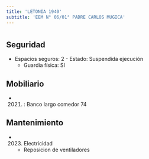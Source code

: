 ```yaml
---
title: 'LETONIA 1940'
subtitle: 'EEM N° 06/01° PADRE CARLOS MUGICA'
---
```


#


## Seguridad

*  Espacios seguros: 2 - Estado: Suspendida ejecución 
    + Guardia física: SI





## Mobiliario

*  (2021) : Banco largo comedor 74 





## Mantenimiento

*  (2023) Electricidad 
    + Reposicion de ventiladores



